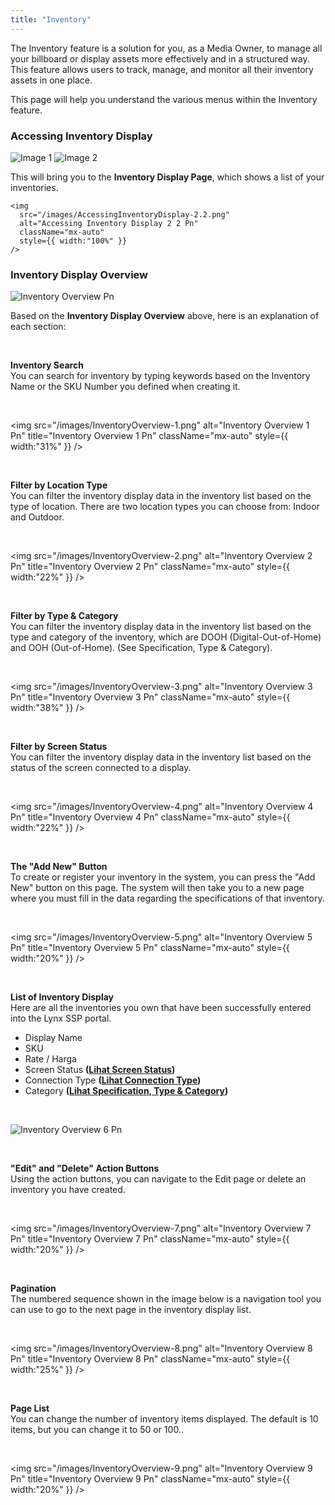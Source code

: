 ```yaml
---
title: "Inventory"
---
```


The Inventory feature is a solution for you, as a Media Owner, to manage all your billboard or display assets more effectively and in a structured way. This feature allows users to track, manage, and monitor all their inventory assets in one place.

This page will help you understand the various menus within the Inventory feature.

### Accessing Inventory Display

<Steps>
  <Step title="Click Inventory on the Navigation Bar">
    <img
      src="/images/AccessingInventoryDisplay-1.png"
      alt="Image 1"
      className="mx-auto"
      style={{ width:"100%" }}
    />
  </Step>
  <Step title="Click Menu Display">
    <img
      src="/images/AccessingInventoryDisplay-2.png"
      alt="Image 2"
      className="mx-auto"
      style={{ width:"100%" }}
    />

This will bring you to the **Inventory Display Page**, which shows a list of your inventories.

    <img
      src="/images/AccessingInventoryDisplay-2.2.png"
      alt="Accessing Inventory Display 2 2 Pn"
      className="mx-auto"
      style={{ width:"100%" }}
    />
  </Step>
</Steps>


### Inventory Display Overview

![Inventory Overview Pn](/images/InventoryOverview.png)


Based on the **Inventory Display Overview** above, here is an explanation of each section:

<p> ‎ ‎ ‎ ‎ ‎ ‎ ‎ ‎ ‎ ‎ ‎ ‎ ‎ ‎ ‎ ‎ ‎ ‎ ‎ ‎ ‎ ‎ ‎</p>

**Inventory Search**\
You can search for inventory by typing keywords based on the Inventory Name or the SKU Number you defined when creating it.

<p> ‎ ‎ ‎ ‎ ‎ ‎ ‎ ‎ ‎ ‎ ‎ ‎ ‎ ‎ ‎ ‎ ‎ ‎ ‎ ‎ ‎ ‎ ‎</p>

<img
  src="/images/InventoryOverview-1.png"
  alt="Inventory Overview 1 Pn"
  title="Inventory Overview 1 Pn"
  className="mx-auto"
  style={{ width:"31%" }}
/>

<p> ‎ ‎ ‎ ‎ ‎ ‎ ‎ ‎ ‎ ‎ ‎ ‎ ‎ ‎ ‎ ‎ ‎ ‎ ‎ ‎ ‎ ‎ ‎</p>

‎**Filter by Location Type**\
You can filter the inventory display data in the inventory list based on the type of location. There are two location types you can choose from: Indoor and Outdoor.

<p> ‎ ‎ ‎ ‎ ‎ ‎ ‎ ‎ ‎ ‎ ‎ ‎ ‎ ‎ ‎ ‎ ‎ ‎ ‎ ‎ ‎ ‎ ‎</p>

<img
  src="/images/InventoryOverview-2.png"
  alt="Inventory Overview 2 Pn"
  title="Inventory Overview 2 Pn"
  className="mx-auto"
  style={{ width:"22%" }}
/>

<p> ‎ ‎ ‎ ‎ ‎ ‎ ‎ ‎ ‎ ‎ ‎ ‎ ‎ ‎ ‎ ‎ ‎ ‎ ‎ ‎ ‎ ‎ ‎</p>

**Filter by Type & Category**\
You can filter the inventory display data in the inventory list based on the type and category of the inventory, which are DOOH (Digital-Out-of-Home) and OOH (Out-of-Home). (See Specification, Type & Category).  ‎ ‎ ‎ ‎ ‎ ‎ ‎ ‎ ‎ ‎ ‎ ‎ ‎ ‎ ‎ ‎

<p> ‎ ‎ ‎ ‎ ‎ ‎ ‎ ‎ ‎ ‎ ‎ ‎ ‎ ‎ ‎ ‎ ‎ ‎ ‎ ‎ ‎ ‎ ‎</p>

<img
  src="/images/InventoryOverview-3.png"
  alt="Inventory Overview 3 Pn"
  title="Inventory Overview 3 Pn"
  className="mx-auto"
  style={{ width:"38%" }}
/>

<p> ‎ ‎ ‎ ‎ ‎ ‎ ‎ ‎ ‎ ‎ ‎ ‎ ‎ ‎ ‎ ‎ ‎ ‎ ‎ ‎ ‎ ‎ ‎</p>

**Filter by Screen Status**\
You can filter the inventory display data in the inventory list based on the status of the screen connected to a display.

<p> ‎ ‎ ‎ ‎ ‎ ‎ ‎ ‎ ‎ ‎ ‎ ‎ ‎ ‎ ‎ ‎ ‎ ‎ ‎ ‎ ‎ ‎ ‎</p>

<img
  src="/images/InventoryOverview-4.png"
  alt="Inventory Overview 4 Pn"
  title="Inventory Overview 4 Pn"
  className="mx-auto"
  style={{ width:"22%" }}
/>

<p> ‎ ‎ ‎ ‎ ‎ ‎ ‎ ‎ ‎ ‎ ‎ ‎ ‎ ‎ ‎ ‎ ‎ ‎ ‎ ‎ ‎ ‎ ‎</p>

**The "Add New" Button**\
To create or register your inventory in the system, you can press the "Add New" button on this page. The system will then take you to a new page where you must fill in the data regarding the specifications of that inventory.

<p> ‎ ‎ ‎ ‎ ‎ ‎ ‎ ‎ ‎ ‎ ‎ ‎ ‎ ‎ ‎ ‎ ‎ ‎ ‎ ‎ ‎ ‎ ‎</p>

<img
  src="/images/InventoryOverview-5.png"
  alt="Inventory Overview 5 Pn"
  title="Inventory Overview 5 Pn"
  className="mx-auto"
  style={{ width:"20%" }}
/>

<p> ‎ ‎ ‎ ‎ ‎ ‎ ‎ ‎ ‎ ‎ ‎ ‎ ‎ ‎ ‎ ‎ ‎ ‎ ‎ ‎ ‎ ‎ ‎</p>

**List of Inventory Display**\
Here are all the inventories you own that have been successfully entered into the Lynx SSP portal. 

- Display Name
- SKU
- Rate / Harga
- Screen Status **(**[**<u>Lihat Screen Status</u>**](https://docs.google.com/document/d/19yUuKjT-YQ1nLHrEfMG_O6qsUjOYmDfOV9JI06cav3c/edit?tab=t.naodwsfrnz47#heading=h.i8lb5zsujuzq)**)**
- Connection Type **(**[**<u>Lihat Connection Type</u>**](https://docs.google.com/document/d/19yUuKjT-YQ1nLHrEfMG_O6qsUjOYmDfOV9JI06cav3c/edit?tab=t.naodwsfrnz47#heading=h.5pq7e8ohd5z9)**)**
- Category **(**[**<u>Lihat Specification, Type & Category</u>**](https://docs.google.com/document/d/19yUuKjT-YQ1nLHrEfMG_O6qsUjOYmDfOV9JI06cav3c/edit?tab=t.q7ettkv7fx22)**)**

<p> ‎ ‎ ‎ ‎ ‎ ‎ ‎ ‎ ‎ ‎ ‎ ‎ ‎ ‎ ‎ ‎ ‎ ‎ ‎ ‎ ‎ ‎ ‎</p>

![Inventory Overview 6 Pn](/images/InventoryOverview-6.png)

<p> ‎ ‎ ‎ ‎ ‎ ‎ ‎ ‎ ‎ ‎ ‎ ‎ ‎ ‎ ‎ ‎ ‎ ‎ ‎ ‎ ‎ ‎ ‎</p>

**"Edit" and "Delete" Action Buttons**\
Using the action buttons, you can navigate to the Edit page or delete an inventory you have created.

<p> ‎ ‎ ‎ ‎ ‎ ‎ ‎ ‎ ‎ ‎ ‎ ‎ ‎ ‎ ‎ ‎ ‎ ‎ ‎ ‎ ‎ ‎ ‎</p>

<img
  src="/images/InventoryOverview-7.png"
  alt="Inventory Overview 7 Pn"
  title="Inventory Overview 7 Pn"
  className="mx-auto"
  style={{ width:"20%" }}
/>

<p> ‎ ‎ ‎ ‎ ‎ ‎ ‎ ‎ ‎ ‎ ‎ ‎ ‎ ‎ ‎ ‎ ‎ ‎ ‎ ‎ ‎ ‎ ‎</p>

**Pagination**\
The numbered sequence shown in the image below is a navigation tool you can use to go to the next page in the inventory display list.

<p> ‎ ‎ ‎ ‎ ‎ ‎ ‎ ‎ ‎ ‎ ‎ ‎ ‎ ‎ ‎ ‎ ‎ ‎ ‎ ‎ ‎ ‎ ‎</p>

<img
  src="/images/InventoryOverview-8.png"
  alt="Inventory Overview 8 Pn"
  title="Inventory Overview 8 Pn"
  className="mx-auto"
  style={{ width:"25%" }}
/>

<p> ‎ ‎ ‎ ‎ ‎ ‎ ‎ ‎ ‎ ‎ ‎ ‎ ‎ ‎ ‎ ‎ ‎ ‎ ‎ ‎ ‎ ‎ ‎</p>

**Page List**\
You can change the number of inventory items displayed. The default is 10 items, but you can change it to 50 or 100..

<p> ‎ ‎ ‎ ‎ ‎ ‎ ‎ ‎ ‎ ‎ ‎ ‎ ‎ ‎ ‎ ‎ ‎ ‎ ‎ ‎ ‎ ‎ ‎</p>

<img
  src="/images/InventoryOverview-9.png"
  alt="Inventory Overview 9 Pn"
  title="Inventory Overview 9 Pn"
  className="mx-auto"
  style={{ width:"20%" }}
/>